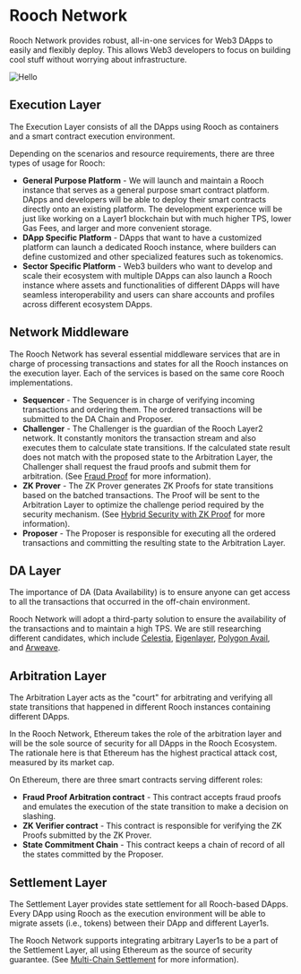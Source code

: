 # Rooch Network

Rooch Network provides robust, all-in-one services for Web3 DApps to easily and flexibly deploy. This allows Web3 developers to focus on building cool stuff without worrying about infrastructure.


<Image
  src="/docs/rooch-network-architecture.png"
  alt="Hello"
  width={700}
  height={700}
  class="mx-auto my-8"
/>

## Execution Layer

The Execution Layer consists of all the DApps using Rooch as containers and a smart contract execution environment.

Depending on the scenarios and resource requirements, there are three types of usage for Rooch:

- **General Purpose Platform** - We will launch and maintain a Rooch instance that serves as a general purpose smart contract platform. DApps and developers will be able to deploy their smart contracts directly onto an existing platform. The development experience will be just like working on a Layer1 blockchain but with much higher TPS, lower Gas Fees, and larger and more convenient storage.
- **DApp Specific Platform** - DApps that want to have a customized platform can launch a dedicated Rooch instance, where builders can define customized and other specialized features such as tokenomics.
- **Sector Specific Platform** - Web3 builders who want to develop and scale their ecosystem with multiple DApps can also launch a Rooch instance where assets and functionalities of different DApps will have seamless interoperability and users can share accounts and profiles across different ecosystem DApps.

## Network Middleware

The Rooch Network has several essential middleware services that are in charge of processing transactions and states for all the Rooch instances on the execution layer. Each of the services is based on the same core Rooch implementations.

- **Sequencer** - The Sequencer is in charge of verifying incoming transactions and ordering them. The ordered transactions will be submitted to the DA Chain and Proposer.
- **Challenger** - The Challenger is the guardian of the Rooch Layer2 network. It constantly monitors the transaction stream and also executes them to calculate state transitions. If the calculated state result does not match with the proposed state to the Arbitration Layer, the Challenger shall request the fraud proofs and submit them for arbitration. (See [Fraud Proof](/docs/tech-highlights/fraud-proof) for more information).
- **ZK Prover** - The ZK Prover generates ZK Proofs for state transitions based on the batched transactions. The Proof will be sent to the Arbitration Layer to optimize the challenge period required by the security mechanism. (See [Hybrid Security with ZK Proof](/docs/tech-highlights/hybrid-security) for more information).
- **Proposer** - The Proposer is responsible for executing all the ordered transactions and committing the resulting state to the Arbitration Layer.

## DA Layer

The importance of DA (Data Availability) is to ensure anyone can get access to all the transactions that occurred in the off-chain environment.

Rooch Network will adopt a third-party solution to ensure the availability of the transactions and to maintain a high TPS. We are still researching different candidates, which include [Celestia](https://celestia.org/), [Eigenlayer](https://www.eigenlayer.xyz/), [Polygon Avail](https://polygon.technology/blog-tags/polygon-avail), and [Arweave](https://www.arweave.org/).

## Arbitration Layer

The Arbitration Layer acts as the "court" for arbitrating and verifying all state transitions that happened in different Rooch instances containing different DApps.

In the Rooch Network, Ethereum takes the role of the arbitration layer and will be the sole source of security for all DApps in the Rooch Ecosystem. The rationale here is that Ethereum has the highest practical attack cost, measured by its market cap.

On Ethereum, there are three smart contracts serving different roles:

- **Fraud Proof Arbitration contract** - This contract accepts fraud proofs and emulates the execution of the state transition to make a decision on slashing.
- **ZK Verifier contract** - This contract is responsible for verifying the ZK Proofs submitted by the ZK Prover.
- **State Commitment Chain** - This contract keeps a chain of record of all the states committed by the Proposer.

## Settlement Layer

The Settlement Layer provides state settlement for all Rooch-based DApps. Every DApp using Rooch as the execution environment will be able to migrate assets (i.e., tokens) between their DApp and different Layer1s.

The Rooch Network supports integrating arbitrary Layer1s to be a part of the Settlement Layer, all using Ethereum as the source of security guarantee. (See [Multi-Chain Settlement](/docs/tech-highlights/multi-chain-settlement) for more information).
